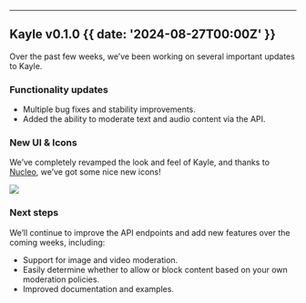 

---

## Kayle v0.1.0 {{  date: '2024-08-27T00:00Z' }}

Over the past few weeks, we’ve been working on several important updates to Kayle.

### Functionality updates

- Multiple bug fixes and stability improvements.
- Added the ability to moderate text and audio content via the API.

### New UI & Icons

We’ve completely revamped the look and feel of Kayle, and thanks to [Nucleo](nucleoapp.com), we’ve got some nice new icons!

![](@/images/changelog/new-icons.png)

### Next steps

We’ll continue to improve the API endpoints and add new features over the coming weeks, including:

- Support for image and video moderation.
- Easily determine whether to allow or block content based on your own moderation policies.
- Improved documentation and examples.